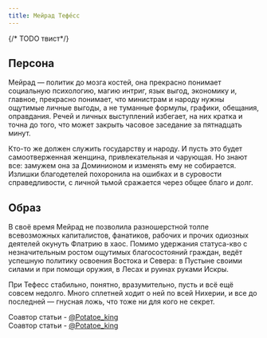 ```yaml
---
title: Мейрад Тефе́сс
---
```


<CharacterCard data="canons" name="Мейрад Тефе́сс" />

<NiheriaRuler/>
{/* TODO твист*/}

## Персона
Мейрад — политик до мозга костей, она прекрасно понимает социальную психологию, магию интриг, язык выгод, экономику и, главное, прекрасно понимает, что министрам и народу нужны ощутимые личные выгоды, а не туманные формулы, графики, обещания, оправдания. Речей и личных выступлений избегает, на них кратка и точна до того, что может закрыть часовое заседание за пятнадцать минут.

Кто-то же должен служить государству и народу. И пусть это будет самоотверженная женщина, привлекательная и чарующая. Но знают все: замужем она за Доминионом и изменять ему не собирается. Излишки благодетелей похоронила на ошибках и в суровости справедливости, с личной тьмой сражается через общее благо и долг.

## Образ
В своё время Мейрад не позволила разношерстной толпе всевозможных капиталистов, фанатиков, рабочих и прочих одиозных деятелей окунуть Флатрию в хаос. Помимо удержания статуса-кво с незначительным ростом ощутимых благосостояний граждан, ведёт успешную политику освоения Востока и Севера: в Пустыне своими силами и при помощи оружия, в Лесах и руинах руками Искры.

При Тефесс стабильно, понятно, вразумительно, пусть и всё ещё совсем недолго. Много сплетней ходит о ней по всей Нихерии, и все до последней — гнусная ложь, что тоже ни для кого не секрет.

<div right>Соавтор статьи - <a href="https://t.me/Potatoe_king">@Potatoe_king</a></div>
<div right>Соавтор статьи - <a href="https://t.me/Potatoe_king">@Potatoe_king</a></div>

<NiheriaRuler/>

